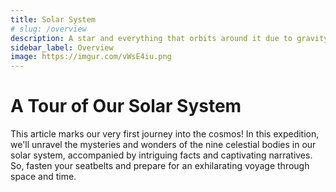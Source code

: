 ```yaml
---
title: Solar System
# slug: /overview
description: A star and everything that orbits around it due to gravity.
sidebar_label: Overview
image: https://imgur.com/vWsE4iu.png
---
```





# A Tour of Our Solar System


This article marks our very first journey into the cosmos! In this expedition, we'll unravel the mysteries and wonders of the nine celestial bodies in our solar system, accompanied by intriguing facts and captivating narratives. So, fasten your seatbelts and prepare for an exhilarating voyage through space and time.

<DocCardList />